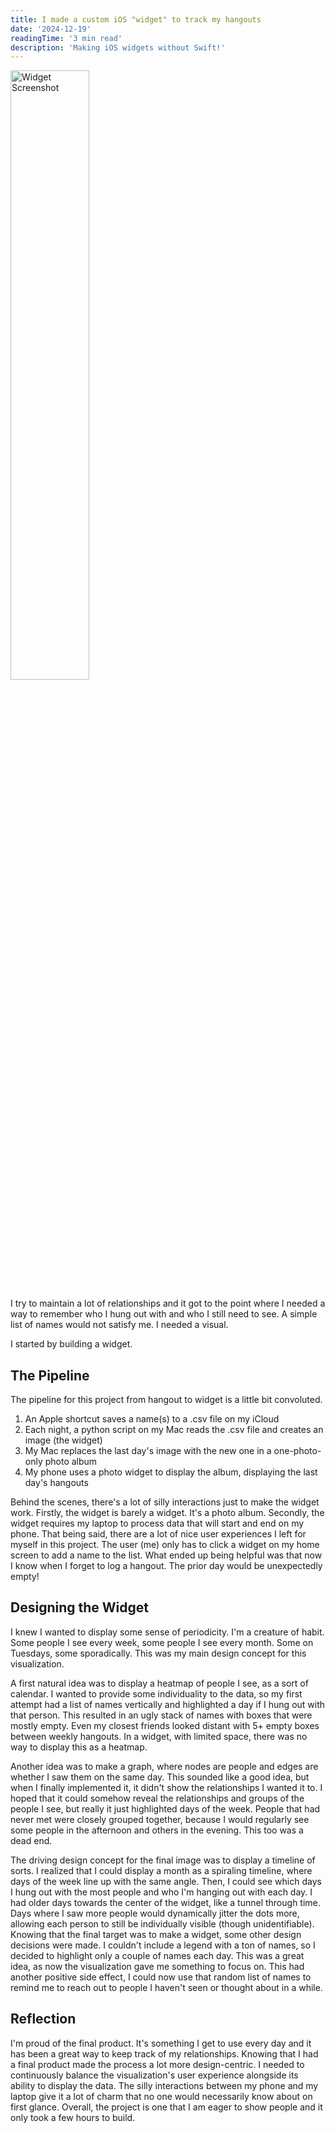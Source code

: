 ```yaml
---
title: I made a custom iOS "widget" to track my hangouts
date: '2024-12-19'
readingTime: '3 min read'
description: 'Making iOS widgets without Swift!'
---
```


<img src="/images/blog/who-i-hang-out-with/widget_ss.jpg" alt="Widget Screenshot" width="50%"/>

I try to maintain a lot of relationships and it got to the point where I 
needed a way to remember who I hung out with and who I still need to see.
A simple list of names would not satisfy me. I needed a visual. 

I started by building a widget.

## The Pipeline

The pipeline for this project from hangout to widget is a little bit convoluted.

1. An Apple shortcut saves a name(s) to a .csv file on my iCloud
2. Each night, a python script on my Mac reads the .csv file and creates an image (the widget)
3. My Mac replaces the last day's image with the new one in a one-photo-only photo album
4. My phone uses a photo widget to display the album, displaying the last day's hangouts

Behind the scenes, there's a lot of silly interactions just to make the widget work.
Firstly, the widget is barely a widget. It's a photo album.
Secondly, the widget requires my laptop to process data that will start and end on my phone. 
That being said, there are a lot of nice user experiences I left for myself in this project.
The user (me) only has to click a widget on my home screen to add a name to the list.
What ended up being helpful was that now I know when I forget to log a hangout.
The prior day would be unexpectedly empty!

## Designing the Widget

I knew I wanted to display some sense of periodicity.
I'm a creature of habit. Some people I see every week, some people I see every month.
Some on Tuesdays, some sporadically.
This was my main design concept for this visualization.

A first natural idea was to display a heatmap of people I see, 
as a sort of calendar.
I wanted to provide some individuality to the data, so my first attempt
had a list of names vertically and highlighted a day if I hung out with that person.
This resulted in an ugly stack of names with boxes that were mostly empty.
Even my closest friends looked distant with 5+ empty boxes between weekly hangouts.
In a widget, with limited space, there was no way to display this as a heatmap.

Another idea was to make a graph, where nodes are people and edges are whether
I saw them on the same day.
This sounded like a good idea, but when I finally implemented it, it didn't show the
relationships I wanted it to.
I hoped that it could somehow reveal the relationships and groups of the people I see,
but really it just highlighted days of the week.
People that had never met were closely grouped together,
because I would regularly see some people in the afternoon and others in the evening.
This too was a dead end.

The driving design concept for the final image was to display a timeline of sorts.
I realized that I could display a month as a spiraling timeline, where days of the week
line up with the same angle.
Then, I could see which days I hung out with the most people and who I'm hanging out with each day.
I had older days towards the center of the widget, like a tunnel through time.
Days where I saw more people would dynamically jitter the dots more,
allowing each person to still be individually visible (though unidentifiable).
Knowing that the final target was to make a widget, some other design decisions were made.
I couldn't include a legend with a ton of names, so I decided to highlight only a couple of names each day.
This was a great idea, as now the visualization gave me something to focus on.
This had another positive side effect, I could now use that random list of names
to remind me to reach out to people I haven't seen or thought about in a while.

## Reflection

I'm proud of the final product.
It's something I get to use every day and it has been a great way to keep track of my relationships.
Knowing that I had a final product made the process a lot more design-centric.
I needed to continuously balance the visualization's user experience alongside
its ability to display the data.
The silly interactions between my phone and my laptop give it a lot of charm that
no one would necessarily know about on first glance.
Overall, the project is one that I am eager to show people and it only took a few hours to build.
